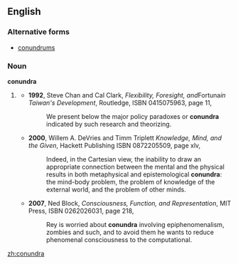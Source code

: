 {{rfv}}
==English==
===Alternative forms===
*[[conundrums]] {{qualifier|more common}}
===Noun===
'''conundra''' {{p}}

# {{rare}} {{plural of|[[conundrum#English|conundrum]]}}
#*'''1992''', Steve Chan and Cal Clark, ''Flexibility, Foresight, and ''Fortuna'' in Taiwan's Development'', Routledge, ISBN 0415075963, page 11,
#*:We present below the major policy paradoxes or '''conundra''' indicated by such research and theorizing.
#*'''2000''', Willem A. DeVries and Timm Triplett ''Knowledge, Mind, and the Given'', Hackett Publishing ISBN 0872205509, page xlv,
#*:Indeed, in the Cartesian view, the inability to draw an appropriate connection between the mental and the physical results in both metaphysical and epistemological '''conundra''': the mind-body problem, the problem of knowledge of the external world, and the problem of other minds.
#*'''2007''', Ned Block, ''Consciousness, Function, and Representation'', MIT Press, ISBN 0262026031, page 218,
#*:Rey is worried about '''conundra''' involving epiphenomenalism, zombies and such, and to avoid them he wants to reduce phenomenal consciousness to the computational.
[[zh:conundra]]